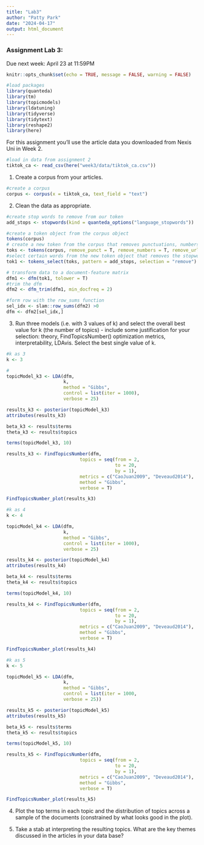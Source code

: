 ```yaml
---
title: "Lab3"
author: "Patty Park"
date: "2024-04-17"
output: html_document
---
```

### Assignment Lab 3:

Due next week: April 23 at 11:59PM

```r
knitr::opts_chunk$set(echo = TRUE, message = FALSE, warning = FALSE)

#load packages
library(quanteda)
library(tm)
library(topicmodels)
library(ldatuning)
library(tidyverse)
library(tidytext)
library(reshape2)
library(here)
```


For this assignment you'll use the article data you downloaded from Nexis Uni in Week 2.

```r
#load in data from assignment 2
tiktok_ca <- read_csv(here("week3/data/tiktok_ca.csv"))
```


1.  Create a corpus from your articles.

```r
#create a corpus
corpus <- corpus(x = tiktok_ca, text_field = "text")
```


2.  Clean the data as appropriate.

```r
#create stop words to remove from our token
add_stops <- stopwords(kind = quanteda_options("language_stopwords"))

#create a token object from the corpus object
tokens(corpus)
# create a new token from the corpus that removes punctuations, numbers and url
toks <- tokens(corpus, remove_punct = T, remove_numbers = T, remove_url = T)
#select certain words from the new token object that removes the stopwords from the add_stop object
tok1 <- tokens_select(toks, pattern = add_stops, selection = "remove")

# transform data to a document-feature matrix
dfm1 <- dfm(tok1, tolower = T)
#trim the dfm
dfm2 <- dfm_trim(dfm1, min_docfreq = 2)

#form row with the row_sums function
sel_idx <- slam::row_sums(dfm2) >0
dfm <- dfm2[sel_idx,]
```


3.  Run three models (i.e. with 3 values of k) and select the overall best value for k (the number of topics) - include some justification for your selection: theory, FindTopicsNumber() optimization metrics, interpretability, LDAvis. Select the best single value of k.

```r
#k as 3
k <- 3

#
topicModel_k3 <- LDA(dfm,
                     k,
                     method = "Gibbs",
                     control = list(iter = 1000),
                     verbose = 25)

results_k3 <- posterior(topicModel_k3)
attributes(results_k3)

beta_k3 <- results$terms
theta_k3 <- results$topics

terms(topicModel_k3, 10)

results_k3 <- FindTopicsNumber(dfm,
                           topics = seq(from = 2,
                                        to = 20,
                                        by = 1),
                           metrics = c("CaoJuan2009", "Deveaud2014"),
                           method = "Gibbs",
                           verbose = T)

FindTopicsNumber_plot(results_k3)
```

```r
#k as 4
k <- 4

topicModel_k4 <- LDA(dfm,
                     k,
                     method = "Gibbs",
                     control = list(iter = 1000),
                     verbose = 25)

results_k4 <- posterior(topicModel_k4)
attributes(results_k4)

beta_k4 <- results$terms
theta_k4 <- results$topics

terms(topicModel_k4, 10)

results_k4 <- FindTopicsNumber(dfm,
                           topics = seq(from = 2,
                                        to = 20,
                                        by = 1),
                           metrics = c("CaoJuan2009", "Deveaud2014"),
                           method = "Gibbs",
                           verbose = T)

FindTopicsNumber_plot(results_k4)
```


```r
#k as 5
k <- 5

topicModel_k5 <- LDA(dfm,
                     k,
                     method = "Gibbs",
                     control = list(iter = 1000,
                     verbose = 25))

results_k5 <- posterior(topicModel_k5)
attributes(results_k5)

beta_k5 <- results$terms
theta_k5 <- results$topics

terms(topicModel_k5, 10)

results_k5 <- FindTopicsNumber(dfm,
                           topics = seq(from = 2,
                                        to = 20,
                                        by = 1),
                           metrics = c("CaoJuan2009", "Deveaud2014"),
                           method = "Gibbs",
                           verbose = T)

FindTopicsNumber_plot(results_k5)
```




4.  Plot the top terms in each topic and the distribution of topics across a sample of the documents (constrained by what looks good in the plot).

5.  Take a stab at interpreting the resulting topics. What are the key themes discussed in the articles in your data base?
